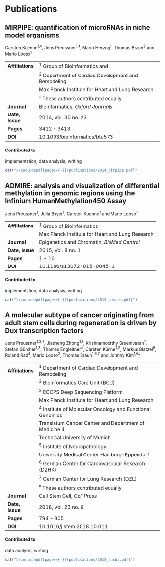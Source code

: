 # Publications

## MIRPIPE: quantification of microRNAs in niche model organisms

Carsten Kuenne^1,‡^, Jens Preussner^1,‡^, Mario Herzog^1^, Thomas Braun^2^ and Mario Looso^1^

------------------    ---------------------------------------------------------------------------------------------------------------------
**Affiliations**      ^1^ Group of Bioinformatics and
                      ^2^ Department of Cardiac Development and Remodeling 
                          Max Planck Institute for Heart and Lung Research
                      ^‡^ These authors contributed equally
**Journal**           Bioinformatics, *Oxford Journals*
**Date, Issue**       2014, Vol. 30 no. 23
**Pages**             3412 - 3413
**DOI**               10.1093/bioinformatics/btu573
------------------    ---------------------------------------------------------------------------------------------------------------------


#### Contributed to
implementation, data analysis, writing

```r
cat("\\includepdf[pages={-}]{publications/2014_mirpipe.pdf}")
```

## ADMIRE: analysis and visualization of differential methylation in genomic regions using the Infinium HumanMethylation450 Assay

Jens Preussner^1^, Julia Bayer^1^, Carsten Kuenne^1^ and Mario Looso^1^

------------------    ---------------------------------------------------------------------------------------------------------------------
**Affiliations**      ^1^ Group of Bioinformatics
                          Max Planck Institute for Heart and Lung Research
**Journal**           Epigenetics and Chromatin, *BioMed Central*
**Date, Issue**       2015, Vol. 8 no. 1
**Pages**             1 - 10
**DOI**               10.1186/s13072-015-0045-1
------------------    ---------------------------------------------------------------------------------------------------------------------

#### Contributed to
implementation, data analysis, writing

```r
cat("\\includepdf[pages={-}]{publications/2015_admire.pdf}")
```

## A molecular subtype of cancer originating from adult stem cells during regeneration is driven by Dux transcription factors

Jens Preussner^1,2,‡^, Jiasheng Zhong^1,‡^, Krishnamoorthy Sreenivasan^1^, Stefan Günther^1,3^, Thomas Engleitner^4^, Carsten Künne^1,2^, Markus Glatzel^5^, Roland Rad^4^, Mario Looso^2^, Thomas Braun^1,6,7^ and Johnny Kim^1,6^*

------------------    ---------------------------------------------------------------------------------------------------------------------
**Affiliations**      ^1^ Department of Cardiac Development and Remodeling
                      ^2^ Bioinformatics Core Unit (BCU)
                      ^3^ ECCPS Deep Sequencing Platform
                          Max Planck Institute for Heart and Lung Research
                      ^4^ Institute of Molecular Oncology and Functional Genomics
                          Translatum Cancer Center and Department of Medicine II
                          Technical University of Munich
                      ^5^ Institute of Neuropathology
                          University Medical Center Hamburg-Eppendorf
                      ^6^ German Center for Cardiovascular Research (DZHK)
                      ^7^ German Center for Lung Research (DZL)
                      ^‡^ These authors contributed equally
**Journal**           Cell Stem Cell, *Cell Press*
**Date, Issue**       2018, Vol. 23 no. 6
**Pages**             794 - 805
**DOI**               10.1016/j.stem.2018.10.011
------------------    ---------------------------------------------------------------------------------------------------------------------

#### Contributed to
data analysis, writing

```r
cat("\\includepdf[pages={-}]{publications/2018_duxbl.pdf}")
```
